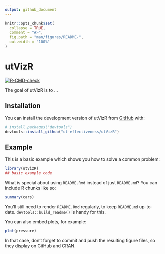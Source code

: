```yaml
---
output: github_document
---
```


<!-- README.md is generated from README.Rmd. Please edit that file -->

```r
knitr::opts_chunk$set(
  collapse = TRUE,
  comment = "#>",
  fig.path = "man/figures/README-",
  out.width = "100%"
)
```

# utVizR

<!-- badges: start -->
[![R-CMD-check](https://github.com/ut-effectiveness/utVizR/actions/workflows/R-CMD-check.yaml/badge.svg)](https://github.com/ut-effectiveness/utVizR/actions/workflows/R-CMD-check.yaml)
<!-- badges: end -->

The goal of utVizR is to ...

## Installation

You can install the development version of utVizR from [GitHub](https://github.com/) with:

``` r
# install.packages("devtools")
devtools::install_github("ut-effectiveness/utVizR")
```

## Example

This is a basic example which shows you how to solve a common problem:

```r
library(utVizR)
## basic example code
```

What is special about using `README.Rmd` instead of just `README.md`? You can include R chunks like so:

```r
summary(cars)
```

You'll still need to render `README.Rmd` regularly, to keep `README.md` up-to-date. `devtools::build_readme()` is handy for this.

You can also embed plots, for example:

```r
plot(pressure)
```

In that case, don't forget to commit and push the resulting figure files, so they display on GitHub and CRAN.
